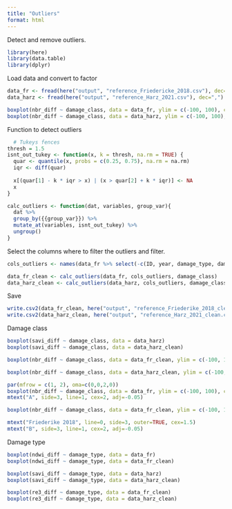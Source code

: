 ```yaml
---
title: "Outliers"
format: html
---
```


Detect and remove outliers.

```r
library(here)
library(data.table)
library(dplyr)
```

Load data and convert to factor

```r
data_fr <- fread(here("output", "reference_Friedericke_2018.csv"), dec=",")
data_harz <- fread(here("output", "reference_Harz_2021.csv"), dec=",")
```

```r
boxplot(nbr_diff ~ damage_class, data = data_fr, ylim = c(-100, 100), col = c("grey", "tomato1"), main = 'Friederike 2018', ylab= "nbr Differenz", xlab = "Schadart", names = c("Kein Schaden", "Schaden"))
boxplot(nbr_diff ~ damage_class, data = data_harz, ylim = c(-100, 100), col = c("grey", "tomato1"), main = 'Harz 2021', ylab= "nbr Differenz", xlab = "Schadart", names = c("Kein Schaden", "Schaden"))
```

Function to detect outliers

```r
  # Tukeys fences
thresh = 1.5
isnt_out_tukey <- function(x, k = thresh, na.rm = TRUE) {
  quar <- quantile(x, probs = c(0.25, 0.75), na.rm = na.rm)
  iqr <- diff(quar)
  
  x[(quar[1] - k * iqr > x) | (x > quar[2] + k * iqr)] <- NA
  x
}

calc_outliers <- function(dat, variables, group_var){
  dat %>% 
  group_by({{group_var}}) %>%
  mutate_at(variables, isnt_out_tukey) %>% 
  ungroup()
}
```

Select the columns where to filter the outliers and filter.

```r
cols_outliers <- names(data_fr %>% select(-c(ID, year, damage_type, damage_class)))

data_fr_clean <- calc_outliers(data_fr, cols_outliers, damage_class)
data_harz_clean <- calc_outliers(data_harz, cols_outliers, damage_class)
```

Save

```r
write.csv2(data_fr_clean, here("output", "reference_Friederike_2018_clean.csv"), row.names=FALSE) 
write.csv2(data_harz_clean, here("output", "reference_Harz_2021_clean.csv"), row.names=FALSE) 
```

Damage class

```r
boxplot(savi_diff ~ damage_class, data = data_harz)
boxplot(savi_diff ~ damage_class, data = data_harz_clean)

```

```r
boxplot(nbr_diff ~ damage_class, data = data_fr_clean, ylim = c(-100, 100), col = c("grey", "tomato1"), main = 'Friederike 2018', ylab= "nbr Differenz", xlab = "Schadart", names = c("Kein Schaden", "Schaden"))

boxplot(nbr_diff ~ damage_class, data = data_harz_clean, ylim = c(-100, 100), col = c("grey", "tomato1"), main = 'Harz 2021', ylab= "nbr Differenz", xlab = "Schadart", names = c("Kein Schaden", "Schaden"))

```

```r
par(mfrow = c(1, 2), oma=c(0,0,2,0))
boxplot(nbr_diff ~ damage_class, data = data_fr, ylim = c(-100, 100), col = c("grey", "tomato1"), main = 'Mit Ausreißer', ylab= "nbr Differenz", xlab = "Schadart", names = c("Kein Schaden", "Schaden"))
mtext("A", side=3, line=1, cex=2, adj=-0.05)

boxplot(nbr_diff ~ damage_class, data = data_fr_clean, ylim = c(-100, 100), col = c("grey", "tomato1"), main = 'Ohne Ausreißer', ylab= "nbr Differenz", xlab = "Schadart", names = c("Kein Schaden", "Schaden"))

mtext("Friederike 2018", line=0, side=3, outer=TRUE, cex=1.5)
mtext("B", side=3, line=1, cex=2, adj=-0.05)
```

Damage type

```r
boxplot(ndwi_diff ~ damage_type, data = data_fr)
boxplot(ndwi_diff ~ damage_type, data = data_fr_clean)

```

```r
boxplot(savi_diff ~ damage_type, data = data_harz)
boxplot(savi_diff ~ damage_type, data = data_harz_clean)

```

```r
boxplot(re3_diff ~ damage_type, data = data_fr_clean)
boxplot(re3_diff ~ damage_type, data = data_harz_clean)

```
